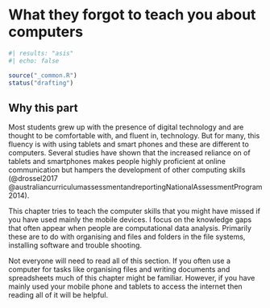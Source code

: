# What they forgot to teach you about computers

```r
#| results: "asis"
#| echo: false

source("_common.R")
status("drafting")
```

## Why this part

Most students grew up with the presence of digital technology and are thought to be comfortable with, and fluent in, technology. But for many, this fluency is with using tablets and smart phones and these are different to computers. Several studies have shown that the increased reliance on of tablets and smartphones makes people highly proficient at online communication but hampers the development of other computing skills (@drossel2017 @australiancurriculumassessmentandreportingNationalAssessmentProgram2014).

This chapter tries to teach the computer skills that you might have missed if you have used mainly the mobile devices. I focus on the knowledge gaps that often appear when people are computational data analysis. Primarily these are to do with organising and files and folders in the file systems, installing software and trouble shooting.

Not everyone will need to read all of this section. If you often use a computer for tasks like organising files and writing documents and spreadsheets much of this chapter might be familiar. However, if you have mainly used your mobile phone and tablets to access the internet then reading all of it will be helpful.
